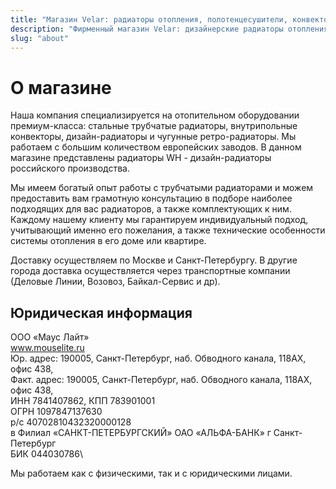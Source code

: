 ```yaml
---
title: "Магазин Velar: радиаторы отопления, полотенцесушители, конвекторы"
description: "Фирменный магазин Velar: дизайнерские радиаторы отопления, полотенцесушители и внутрипольные конвекторы. Официальная гарантия от производителя. Доставка в любой город России."
slug: "about"
---
```


# О магазине

Наша компания специализируется на отопительном оборудовании премиум-класса: стальные трубчатые радиаторы, внутрипольные конвекторы, дизайн-радиаторы и чугунные ретро-радиаторы. Мы работаем с большим количеством европейских заводов. В данном магазине представлены радиаторы WH - дизайн-радиаторы российского производства.

Мы имеем богатый опыт работы с трубчатыми радиаторами и можем предоставить вам грамотную консультацию в подборе наиболее подходящих для вас радиаторов, а также комплектующих к ним. Каждому нашему клиенту мы гарантируем индивидуальный подход, учитывающий именно его пожелания, а также технические особенности системы отопления в его доме или квартире.

Доставку осуществляем по Москве и Санкт-Петербургу. В другие города доставка осуществляется через транспортные компании (Деловые Линии, Возовоз, Байкал-Сервис и др).

## Юридическая информация

ООО «Маус Лайт»\
www.mouselite.ru \
Юр. адрес: 190005, Санкт-Петербург, наб. Обводного канала, 118АХ, офис 438,\
Факт. адрес: 190005, Санкт-Петербург, наб. Обводного канала, 118АХ, офис 438,\
ИНН 784‍1407862, КПП 783901001\
ОГРН 1097847137630\
р/с 40702810432320000128\
в Филиал «САНКТ-ПЕТЕРБУРГСКИЙ» ОАО «АЛЬФА-БАНК» г Санкт-Петербург\
БИК 044030786\

Мы работаем как с физическими, так и с юридическими лицами.
